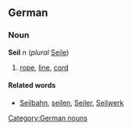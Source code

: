 ==German==
===Noun===
'''Seil''' ''n'' (''plural'' [[Seile]])
# [[rope]], [[line]], [[cord]]

====Related words====
* [[Seilbahn]], [[seilen]], [[Seiler]], [[Seilwerk]]

[[Category:German nouns]]